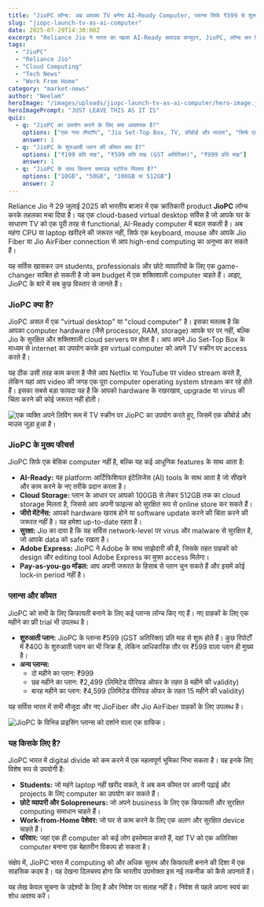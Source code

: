 ```yaml
---
title: "JioPC लॉन्च: अब आपका TV बनेगा AI-Ready Computer, प्लान्स सिर्फ ₹599 से शुरू"
slug: "jiopc-launch-tv-as-ai-computer"
date: 2025-07-29T14:30:00Z
excerpt: "Reliance Jio ने भारत का पहला AI-Ready क्लाउड कंप्यूटर, JioPC, लॉन्च कर दिया है। यह सर्विस आपके Jio Set-Top Box का उपयोग करके किसी भी TV को एक शक्तिशाली कंप्यूटर में बदल देती है। जानिए इसके प्लान्स, फीचर्स और यह आपके लिए कैसे फायदेमंद हो सकता है।"
tags:
  - "JioPC"
  - "Reliance Jio"
  - "Cloud Computing"
  - "Tech News"
  - "Work From Home"
category: "market-news"
author: "Neelam"
heroImage: "/images/uploads/jiopc-launch-tv-as-ai-computer/hero-image.jpg"
heroImagePrompt: "JUST LEAVE THIS AS IT IS"
quiz:
  - q: "JioPC का उपयोग करने के लिए क्या आवश्यक है?"
    options: ["एक नया लैपटॉप", "Jio Set-Top Box, TV, कीबोर्ड और माउस", "सिर्फ एक स्मार्टफोन"]
    answer: 1
  - q: "JioPC के शुरुआती प्लान की कीमत क्या है?"
    options: ["₹199 प्रति माह", "₹599 प्रति माह (GST अतिरिक्त)", "₹999 प्रति माह"]
    answer: 1
  - q: "JioPC के साथ कितना क्लाउड स्टोरेज मिलता है?"
    options: ["10GB", "50GB", "100GB या 512GB"]
    answer: 2
---
```


Reliance Jio ने 29 जुलाई 2025 को भारतीय बाजार में एक क्रांतिकारी product **JioPC** लॉन्च करके तहलका मचा दिया है। यह एक cloud-based virtual desktop सर्विस है जो आपके घर के साधारण TV को एक पूरी तरह से functional, AI-Ready computer में बदल सकती है। अब महंगा CPU या laptop खरीदने की जरूरत नहीं, सिर्फ एक keyboard, mouse और आपके Jio Fiber या Jio AirFiber connection से आप high-end computing का अनुभव कर सकते हैं।

यह सर्विस खासकर उन students, professionals और छोटे व्यापारियों के लिए एक game-changer साबित हो सकती है जो कम budget में एक शक्तिशाली computer चाहते हैं। आइए, JioPC के बारे में सब कुछ विस्तार से जानते हैं।

### JioPC क्या है?

JioPC असल में एक "virtual desktop" या "cloud computer" है। इसका मतलब है कि आपका computer hardware (जैसे processor, RAM, storage) आपके घर पर नहीं, बल्कि Jio के सुरक्षित और शक्तिशाली cloud servers पर होता है। आप अपने Jio Set-Top Box के माध्यम से internet का उपयोग करके इस virtual computer को अपने TV स्क्रीन पर access करते हैं।

यह ठीक उसी तरह काम करता है जैसे आप Netflix या YouTube पर video stream करते हैं, लेकिन यहां आप video की जगह एक पूरा computer operating system stream कर रहे होते हैं। इसका सबसे बड़ा फायदा यह है कि आपको hardware के रखरखाव, upgrade या virus की चिंता करने की कोई जरूरत नहीं होती।

![एक व्यक्ति अपने लिविंग रूम में TV स्क्रीन पर JioPC का उपयोग करते हुए, जिसमें एक कीबोर्ड और माउस जुड़ा हुआ है।](/images/uploads/jiopc-launch-tv-as-ai-computer/jiopc-in-action.png)

### JioPC के मुख्य फीचर्स

JioPC सिर्फ एक बेसिक computer नहीं है, बल्कि यह कई आधुनिक features के साथ आता है:

*   **AI-Ready:** यह platform आर्टिफिशियल इंटेलिजेंस (AI) tools के साथ आता है जो सीखने और काम करने के नए तरीके प्रदान करता है।
*   **Cloud Storage:** प्लान के आधार पर आपको 100GB से लेकर 512GB तक का cloud storage मिलता है, जिससे आप अपनी फाइल्स को सुरक्षित रूप से online store कर सकते हैं।
*   **जीरो मेंटेनेंस:** आपको hardware खराब होने या software update करने की चिंता करने की जरूरत नहीं है। यह हमेशा up-to-date रहता है।
*   **सुरक्षा:** Jio का दावा है कि यह सर्विस network-level पर virus और malware से सुरक्षित है, जो आपके data को safe रखता है।
*   **Adobe Express:** JioPC ने Adobe के साथ साझेदारी की है, जिसके तहत ग्राहकों को design और editing tool Adobe Express का मुफ्त access मिलेगा।
*   **Pay-as-you-go मॉडल:** आप अपनी जरूरत के हिसाब से प्लान चुन सकते हैं और इसमें कोई lock-in period नहीं है।

### प्लान्स और कीमत

JioPC को सभी के लिए किफायती बनाने के लिए कई प्लान्स लॉन्च किए गए हैं। नए ग्राहकों के लिए एक महीने का फ्री trial भी उपलब्ध है।

*   **शुरुआती प्लान:** JioPC के प्लान्स ₹599 (GST अतिरिक्त) प्रति माह से शुरू होते हैं। कुछ रिपोर्टों में ₹400 के शुरुआती प्लान का भी जिक्र है, लेकिन आधिकारिक तौर पर ₹599 वाला प्लान ही मुख्य है।
*   **अन्य प्लान्स:**
    *   दो महीने का प्लान: ₹999
    *   छह महीने का प्लान: ₹2,499 (लिमिटेड पीरियड ऑफर के तहत 8 महीने की validity)
    *   बारह महीने का प्लान: ₹4,599 (लिमिटेड पीरियड ऑफर के तहत 15 महीने की validity)

यह सर्विस भारत में सभी मौजूदा और नए JioFiber और Jio AirFiber ग्राहकों के लिए उपलब्ध है।

![JioPC के विभिन्न प्राइसिंग प्लान्स को दर्शाने वाला एक ग्राफिक।](/images/uploads/jiopc-launch-tv-as-ai-computer/jiopc-pricing-plans.png)

### यह किसके लिए है?

JioPC भारत में digital divide को कम करने में एक महत्वपूर्ण भूमिका निभा सकता है। यह इनके लिए विशेष रूप से उपयोगी है:

*   **Students:** जो महंगे laptop नहीं खरीद सकते, वे अब कम कीमत पर अपनी पढ़ाई और projects के लिए computer का उपयोग कर सकते हैं।
*   **छोटे व्यापारी और Solopreneurs:** जो अपने business के लिए एक किफायती और सुरक्षित computing समाधान चाहते हैं।
*   **Work-from-Home पेशेवर:** जो घर से काम करने के लिए एक अलग और सुरक्षित device चाहते हैं।
*   **परिवार:** जहां एक ही computer को कई लोग इस्तेमाल करते हैं, वहां TV को एक अतिरिक्त computer बनाना एक बेहतरीन विकल्प हो सकता है।

संक्षेप में, JioPC भारत में computing को और अधिक सुलभ और किफायती बनाने की दिशा में एक साहसिक कदम है। यह देखना दिलचस्प होगा कि भारतीय उपभोक्ता इस नई तकनीक को कैसे अपनाते हैं।

यह लेख केवल सूचना के उद्देश्यों के लिए है और निवेश पर सलाह नहीं है। निवेश से पहले अपना स्वयं का शोध अवश्य करें।